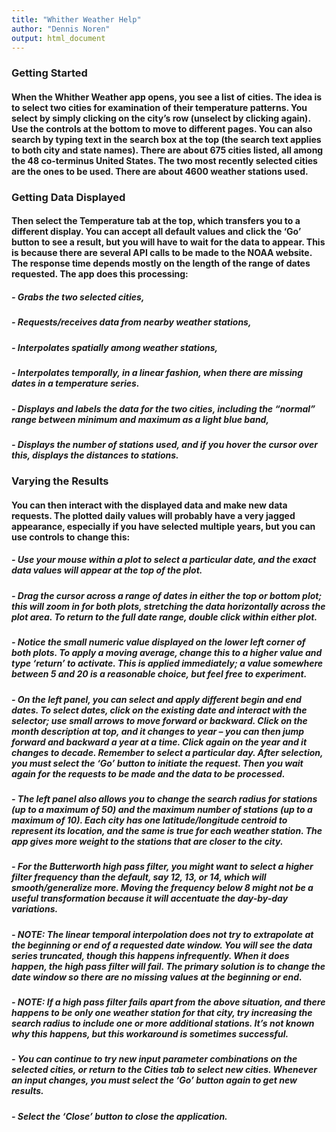 ```yaml
---
title: "Whither Weather Help"
author: "Dennis Noren"
output: html_document
---
```


### Getting Started

#### When the Whither Weather app opens, you see a list of cities. The idea is to select two cities for examination of their temperature patterns. You select by simply clicking on the city’s row (unselect by clicking again). Use the controls at the bottom to move to different pages. You can also search by typing text in the search box at the top (the search text applies to both city and state names). There are about 675 cities listed, all among the 48 co-terminus United States. The two most recently selected cities are the ones to be used. There are about 4600 weather stations used.  

### Getting Data Displayed

#### Then select the Temperature tab at the top, which transfers you to a different display. You can accept all default values and click the ‘Go’ button to see a result, but you will have to wait for the data to appear. This is because there are several API calls to be made to the NOAA website. The response time depends mostly on the length of the range of dates requested. The app does this processing:  
##### - Grabs the two selected cities,  
##### - Requests/receives data from nearby weather stations,
##### - Interpolates spatially among weather stations,  
##### - Interpolates temporally, in a linear fashion, when there are missing dates in a temperature series. 
##### - Displays and labels the data for the two cities, including the “normal” range between minimum and maximum as a light blue band,  
##### - Displays the number of stations used, and if you hover the cursor over this, displays the distances to stations.

### Varying the Results

#### You can then interact with the displayed data and make new data requests. The plotted daily values will probably have a very jagged appearance, especially if you have selected multiple years, but you can use controls to change this:  
##### - Use your mouse within a plot to select a particular date, and the exact data values will appear at the top of the plot.  
##### - Drag the cursor across a range of dates in either the top or bottom plot; this will zoom in for both plots, stretching the data horizontally across the plot area. To return to the full date range, double click within either plot.  
##### - Notice the small numeric value displayed on the lower left corner of both plots. To apply a moving average, change this to a higher value and type ‘return’ to activate. This is applied immediately; a value somewhere between 5 and 20 is a reasonable choice, but feel free to experiment.  
##### - On the left panel, you can select and apply different begin and end dates. To select dates, click on the existing date and interact with the selector; use small arrows to move forward or backward. Click on the month description at top, and it changes to year -- you can then jump forward and backward a year at a time. Click again on the year and it changes to decade. Remember to select a particular day. After selection, you must select the ‘Go’ button to initiate the request. Then you wait again for the requests to be made and the data to be processed.  
##### - The left panel also allows you to change the search radius for stations (up to a maximum of 50) and the maximum number of stations (up to a maximum of 10). Each city has one latitude/longitude centroid to represent its location, and the same is true for each weather station. The app gives more weight to the stations that are closer to the city.  
##### - For the Butterworth high pass filter, you might want to select a higher filter frequency than the default, say 12, 13, or 14, which will smooth/generalize more. Moving the frequency below 8 might not be a useful transformation because it will accentuate the day-by-day variations.  
##### - NOTE: The linear temporal interpolation does not try to extrapolate at the beginning or end of a requested date window. You will see the data series truncated, though this happens infrequently. When it does happen, the high pass filter will fail. The primary solution is to change the date window so there are no missing values at the beginning or end.  
##### - NOTE: If a high pass filter fails apart from the above situation, and there happens to be only one weather station for that city, try increasing the search radius to include one or more additional stations. It's not known why this happens, but this workaround is sometimes successful.  
##### - You can continue to try new input parameter combinations on the selected cities, or return to the Cities tab to select new cities.  Whenever an input changes, you must select the 'Go' button again to get new results.  
##### - Select the ‘Close’ button to close the application.


